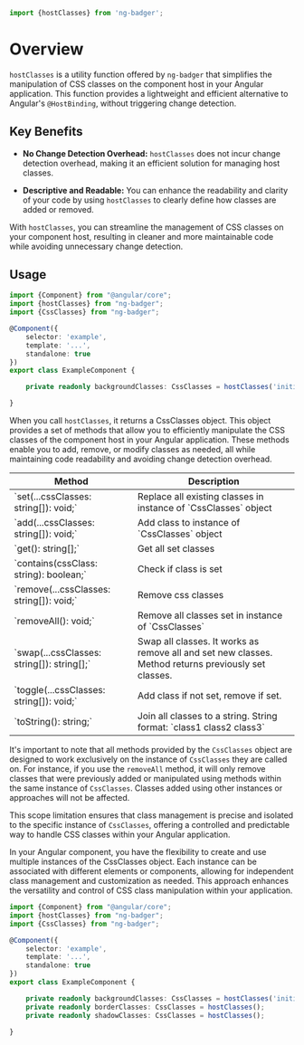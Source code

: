 
<Meta title="Styles / Css classes / hostClasses"/>

```javascript
import {hostClasses} from 'ng-badger';
```

# Overview

`hostClasses` is a utility function offered by `ng-badger` that simplifies the manipulation of CSS classes on the component host in your Angular application. This function provides a lightweight and efficient alternative to Angular's `@HostBinding`, without triggering change detection.

## Key Benefits

- **No Change Detection Overhead:** `hostClasses` does not incur change detection overhead, making it an efficient solution for managing host classes.

- **Descriptive and Readable:** You can enhance the readability and clarity of your code by using `hostClasses` to clearly define how classes are added or removed.

With `hostClasses`, you can streamline the management of CSS classes on your component host, resulting in cleaner and more maintainable code while avoiding unnecessary change detection.

## Usage

```typescript
import {Component} from "@angular/core";
import {hostClasses} from "ng-badger";
import {CssClasses} from "ng-badger";

@Component({
    selector: 'example',
    template: '...',
    standalone: true
})
export class ExampleComponent {

    private readonly backgroundClasses: CssClasses = hostClasses('initial-class');

}
```

When you call `hostClasses`, it returns a CssClasses object. This object provides a set of methods that allow you to efficiently manipulate the CSS classes of the component host in your Angular application. These methods enable you to add, remove, or modify classes as needed, all while maintaining code readability and avoiding change detection overhead.

<table>
    <thead>
    <tr>
        <th>Method</th>
        <th>Description</th>
    </tr>
    </thead>
    <tbody>
    <tr>
        <td>`set(...cssClasses: string[]): void;`</td>
        <td>Replace all existing classes in instance of `CssClasses` object</td>
    </tr>
    <tr>
        <td>`add(...cssClasses: string[]): void;`</td>
        <td>Add class to instance of `CssClasses` object</td>
    </tr>
    <tr>
        <td>`get(): string[];`</td>
        <td>Get all set classes</td>
    </tr>
    <tr>
        <td>`contains(cssClass: string): boolean;`</td>
        <td>Check if class is set</td>
    </tr>
    <tr>
        <td>`remove(...cssClasses: string[]): void;`</td>
        <td>Remove css classes</td>
    </tr>
    <tr>
        <td>`removeAll(): void;`</td>
        <td>Remove all classes set in instance of `CssClasses`</td>
    </tr>
    <tr>
        <td>`swap(...cssClasses: string[]): string[];`</td>
        <td>Swap all classes. It works as remove all and set new classes. Method returns previously set classes.</td>
    </tr>
    <tr>
        <td>`toggle(...cssClasses: string[]): void;`</td>
        <td>Add class if not set, remove if set.</td>
    </tr>
    <tr>
        <td>`toString(): string;`</td>
        <td>Join all classes to a string. String format: `class1 class2 class3`</td>
    </tr>
    </tbody>
</table>

It's important to note that all methods provided by the `CssClasses` object are designed to work exclusively on the instance of `CssClasses` they are called on. For instance, if you use the `removeAll` method, it will only remove classes that were previously added or manipulated using methods within the same instance of `CssClasses`. Classes added using other instances or approaches will not be affected.

This scope limitation ensures that class management is precise and isolated to the specific instance of `CssClasses`, offering a controlled and predictable way to handle CSS classes within your Angular application.

In your Angular component, you have the flexibility to create and use multiple instances of the CssClasses object. Each instance can be associated with different elements or components, allowing for independent class management and customization as needed. This approach enhances the versatility and control of CSS class manipulation within your application.

```typescript
import {Component} from "@angular/core";
import {hostClasses} from "ng-badger";
import {CssClasses} from "ng-badger";

@Component({
    selector: 'example',
    template: '...',
    standalone: true
})
export class ExampleComponent {

    private readonly backgroundClasses: CssClasses = hostClasses('initial-class');
    private readonly borderClasses: CssClasses = hostClasses();
    private readonly shadowClasses: CssClasses = hostClasses();

}
```
